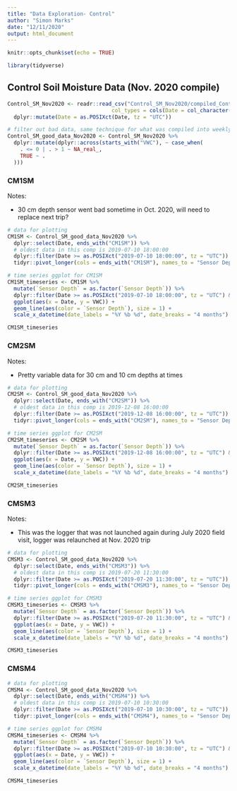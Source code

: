 ```yaml
---
title: "Data Exploration- Control"
author: "Simon Marks"
date: "12/11/2020"
output: html_document
---
```


```r
knitr::opts_chunk$set(echo = TRUE)
```

```r
library(tidyverse)
```

## Control Soil Moisture Data (Nov. 2020 compile)

```r

Control_SM_Nov2020 <- readr::read_csv("Control_SM_Nov2020/compiled_Control_Nov2020.csv", 
                                 col_types = cols(Date = col_character(), .default = col_double())) %>% 
  dplyr::mutate(Date = as.POSIXct(Date, tz = "UTC"))

# filter out bad data, same technique for what was compiled into weekly averages
Control_SM_good_data_Nov2020 <- Control_SM_Nov2020 %>%
  dplyr::mutate(dplyr::across(starts_with("VWC"), ~ case_when(
    . <= 0 | . > 1 ~ NA_real_,
    TRUE ~ .
  )))

```

### CM1SM

Notes:

* 30 cm depth sensor went bad sometime in Oct. 2020, will need to replace next trip?

```r

# data for plotting
CM1SM <- Control_SM_good_data_Nov2020 %>% 
  dplyr::select(Date, ends_with("CM1SM")) %>% 
  # oldest data in this comp is 2019-07-10 18:00:00
  dplyr::filter(Date >= as.POSIXct("2019-07-10 18:00:00", tz = "UTC")) %>%
  tidyr::pivot_longer(cols = ends_with("CM1SM"), names_to = "Sensor Depth", values_to = "VWC")

# time series ggplot for CM1SM
CM1SM_timeseries <- CM1SM %>%
  mutate(`Sensor Depth` = as.factor(`Sensor Depth`)) %>%
  dplyr::filter(Date >= as.POSIXct("2019-07-10 18:00:00", tz = "UTC") & Date <= as.POSIXct("2020-11-23 10:00:00", tz = "UTC")) %>% 
  ggplot(aes(x = Date, y = VWC)) +
  geom_line(aes(color = `Sensor Depth`), size = 1) +
  scale_x_datetime(date_labels = "%Y %b %d", date_breaks = "4 months")

CM1SM_timeseries

```

### CM2SM

Notes:

* Pretty variable data for 30 cm and 10 cm depths at times

```r

# data for plotting
CM2SM <- Control_SM_good_data_Nov2020 %>% 
  dplyr::select(Date, ends_with("CM2SM")) %>% 
  # oldest data in this comp is 2019-12-08 16:00:00
  dplyr::filter(Date >= as.POSIXct("2019-12-08 16:00:00", tz = "UTC")) %>%
  tidyr::pivot_longer(cols = ends_with("CM2SM"), names_to = "Sensor Depth", values_to = "VWC")

# time series ggplot for CM2SM
CM2SM_timeseries <- CM2SM %>%
  mutate(`Sensor Depth` = as.factor(`Sensor Depth`)) %>%
  dplyr::filter(Date >= as.POSIXct("2019-12-08 16:00:00", tz = "UTC") & Date <= as.POSIXct("2020-11-23 10:00:00", tz = "UTC")) %>% 
  ggplot(aes(x = Date, y = VWC)) +
  geom_line(aes(color = `Sensor Depth`), size = 1) +
  scale_x_datetime(date_labels = "%Y %b %d", date_breaks = "4 months")

CM2SM_timeseries

```

### CMSM3

Notes:

* This was the logger that was not launched again during July 2020 field visit, logger was relaunched at Nov. 2020 trip


```r

# data for plotting
CMSM3 <- Control_SM_good_data_Nov2020 %>% 
  dplyr::select(Date, ends_with("CMSM3")) %>% 
  # oldest data in this comp is 2019-07-20 11:30:00
  dplyr::filter(Date >= as.POSIXct("2019-07-20 11:30:00", tz = "UTC")) %>%
  tidyr::pivot_longer(cols = ends_with("CMSM3"), names_to = "Sensor Depth", values_to = "VWC")

# time series ggplot for CMSM3
CMSM3_timeseries <- CMSM3 %>%
  mutate(`Sensor Depth` = as.factor(`Sensor Depth`)) %>%
  dplyr::filter(Date >= as.POSIXct("2019-07-20 11:30:00", tz = "UTC") & Date <= as.POSIXct("2020-11-23 10:00:00", tz = "UTC")) %>% 
  ggplot(aes(x = Date, y = VWC)) +
  geom_line(aes(color = `Sensor Depth`), size = 1) +
  scale_x_datetime(date_labels = "%Y %b %d", date_breaks = "4 months")

CMSM3_timeseries

```

### CMSM4

```r

# data for plotting
CMSM4 <- Control_SM_good_data_Nov2020 %>% 
  dplyr::select(Date, ends_with("CMSM4")) %>% 
  # oldest data in this comp is 2019-07-10 10:30:00
  dplyr::filter(Date >= as.POSIXct("2019-07-10 10:30:00", tz = "UTC")) %>%
  tidyr::pivot_longer(cols = ends_with("CMSM4"), names_to = "Sensor Depth", values_to = "VWC")

# time series ggplot for CMSM4
CMSM4_timeseries <- CMSM4 %>%
  mutate(`Sensor Depth` = as.factor(`Sensor Depth`)) %>%
  dplyr::filter(Date >= as.POSIXct("2019-07-10 10:30:00", tz = "UTC") & Date <= as.POSIXct("2020-11-23 11:00:00", tz = "UTC")) %>% 
  ggplot(aes(x = Date, y = VWC)) +
  geom_line(aes(color = `Sensor Depth`), size = 1) +
  scale_x_datetime(date_labels = "%Y %b %d", date_breaks = "4 months")

CMSM4_timeseries

```